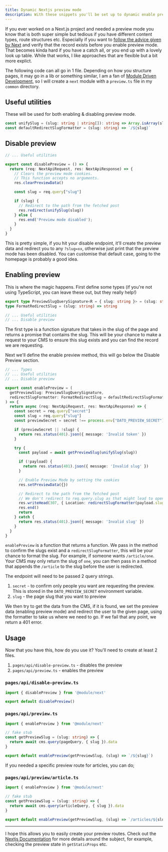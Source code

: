 ```yaml
---
title: Dynamic Nextjs preview mode
description: With these snippets you'll be set up to dynamic enable preview mode for any content in your Next.js projects.
---
```


If you ever worked on a Next.js project and needed a preview mode you know that is both super simple but tedious if you have different content types, route structures etc. Especially if you want to [follow the advice given by Next](https://nextjs.org/docs/advanced-features/preview-mode#securely-accessing-it-from-your-headless-cms) and verify that the record exists before you enable preview mode. That becomes kinda hard if you have a catch all, or you end up with a lovely look up table. While that works, I like approaches that are flexible but a bit more explict.

The following code can all go in 1 file. Depending on how you structure pages, it may go in a lib or something similar, I am a fan of [Module Driven Development](/software-design/module-driven-development), so I will create a `next` module with a `preview.ts` file in my `common` directory.

## Useful utilities

These will be used for both enabling & disabling preview mode.

```ts
const unifySlug = (slug: string | string[]): string => Array.isArray(slug) ? slug.join('/') : slug
const defaultRedirectSlugFormatter = (slug: string) => `/${slug}`
```

## Disable preview

```ts
// ... Useful utilities

export const disablePreview = () => {
  return (req: NextApiRequest, res: NextApiResponse) => {
    // Clears the preview mode cookies.
    // This function accepts no arguments.
    res.clearPreviewData()

    const slug = req.query["slug"]

    if (slug) {
      // Redirect to the path from the fetched post
      res.redirect(unifySlug(slug))
    } else {
      res.end('Preview mode disabled');
    }
  }
}
```

This is pretty simple, if you hit your disable endpoint, it'll create the preview data and redirect you to any `?slug=xx`, otherwise just print that the preview mode has been disabled. You can customise that default case, going to the homepage is probably a good idea.

## Enabling preview

This is where the magic happens. First define some types (if you're not using TypeScript, you can leave these out, but they really help!)

```ts
export type PreviewSlugQuerySignature<R = { slug: string }> = (slug: string) => Promise<R>
type FormatRedirectSlug = (slug: string) => string

// ... Useful utilities
// ... Disable preview
```

The first type is a function signature that takes in the slug of the page and returns a promise that contains the slug. This will be your chance to make a request to your CMS to ensure this slug exists and you can find the record we are requesting.

Next we'll define the enable preview method, this will go below the Disable Preview section.

```ts
// ... Types
// ... Useful utilities
// ... Disable preview

export const enablePreview = (
  getPreviewSlug: PreviewSlugQuerySignature,
  redirectSlugFormatter: FormatRedirectSlug = defaultRedirectSlugFormatter
) => {
  return async (req: NextApiRequest, res: NextApiResponse) => {
    const secret = req.query["secret"]
    const slug = req.query["slug"]
    const previewSecret = secret !== process.env["DATO_PREVIEW_SECRET"]

    if (previewSecret || !slug) {
      return res.status(401).json({ message: 'Invalid token' })
    }

    try {
      const payload = await getPreviewSlug(unifySlug(slug))

      if (!payload) {
        return res.status(401).json({ message: 'Invalid slug' })
      }

      // Enable Preview Mode by setting the cookies
      res.setPreviewData({})

      // Redirect to the path from the fetched post
      // We don't redirect to req.query.slug as that might lead to open redirect vulnerabilities
      res.writeHead(307, { Location: redirectSlugFormatter(payload.slug) })
      res.end()
      return
    } catch {
      return res.status(401).json({ message: 'Invalid slug' })
    }
  }
}
```

`enablePreview` is a function that returns a function. We pass in the method to confirm the slugs exist and a `redirectSlugFormatter`, this will be your chance to format the slug. For example, if someone wants `/article/one`. Your CMS may only return the slug of `one`, you can then pass in a method that appends the `/article` to the slug before the user is redirected.

The endpoint will need to be passed 2 query strings.

1. `secret` - to confirm only people you want are requesting the preview. This is stored in the `DATO_PREVIEW_SECRET` environment variable.
2. `slug` - the page slug that you want to preview

We then try to get the data from the CMS, if it is found, we set the preview data (enabling preview mode) and redirect the user to the given page, using the formatter to take us where we need to go. If we fail that any point, we return a 401 error.

## Usage

Now that you have this, how do you use it? You'll need to create at least 2 files.

1. `pages/api/disable-preview.ts` - disables the preview
2. `pages/api/preview.ts` - enables the preview

### `pages/api/disable-preview.ts`

```ts
import { disablePreview } from '@module/next'

export default disablePreview()
```

### `pages/api/preview.ts`

```ts
import { enablePreview } from '@module/next'

// fake stub
const getPreviewSlug = (slug: string) => {
  return await cms.query(pageQuery, { slug }).data
}

export default enablePreview(getPreviewSlug, (slug) => `/${slug}`)
```

If you needed a specific preview route for articles, you can do;

### `pages/api/preview/article.ts`

```ts
import { enablePreview } from '@module/next'

// fake stub
const getPreviewSlug = (slug: string) => {
  return await cms.query(articleQuery, { slug }).data
}

export default enablePreview(getPreviewSlug, (slug) => `/articles/${slug}`)
```

---

I hope this allows you to easily create your preview routes. Check out the [Nextjs Documentation](https://nextjs.org/docs/advanced-features/preview-mode) for more details around the subject, for example, checking the preview state in `getStaticProps` etc.

<Snippet file="latest-paper.mdx" />
